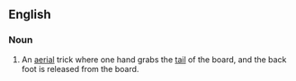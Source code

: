 ==English==
{{wikipedia|benihana (skateboarding trick)}}
===Noun===
{{en-noun}}
# {{skateboarding}} An [[aerial]] trick where one hand grabs the [[tail]] of the board, and the back foot is released from the board.